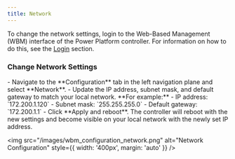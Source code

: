 ```yaml
---
title: Network
---
```


To change the network settings, login to the Web-Based Management (WBM) interface of the Power Platform controller.
For information on how to do this, see the [Login](login) section.

### Change Network Settings

<Steps>
<Step title="Navigate to the Configuration tab">
  - Navigate to the **Configuration** tab in the left navigation plane and select **Network**.
</Step>
<Step title="Update the IP address, subnet mask, and default gateway">
  - Update the IP address, subnet mask, and default gateway to match your local network. **For example:**
    - IP address: `172.200.1.120`
    - Subnet mask: `255.255.255.0`
    - Default gateway: `172.200.1.1`
</Step>
<Step title="Click Apply and reboot">
  - Click **Apply and reboot**. The controller will reboot with the new settings and become visible on your local network with the newly set IP address.
</Step>
</Steps>
    
<img 
  src="/images/wbm_configuration_network.png" 
  alt="Network Configuration" 
  style={{ width: '400px', margin: 'auto' }}
/>